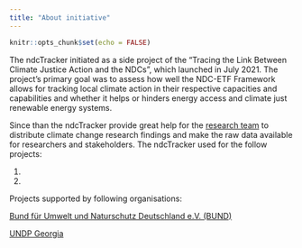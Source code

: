 ```yaml
---
title: "About initiative"
---
```


```r
knitr::opts_chunk$set(echo = FALSE)
```

The ndcTracker initiated as a side project of the "Tracing the Link Between Climate Justice Action and the NDCs", which launched in July 2021. The project's primary goal was to assess how well the NDC-ETF Framework allows for tracking local climate action in their respective capacities and capabilities and whether it helps or hinders energy access and climate just renewable energy systems. 

Since than the ndcTracker provide great help for the [research team](https://ndctracker.netlify.app/team.html) to distribute climate change research findings and make the raw data available for researchers and stakeholders. The ndcTracker used for the follow projects:

1.
1.

Projects supported by following organisations:

[Bund für Umwelt und Naturschutz Deutschland e.V. (BUND)](https://www.bund.net/)

[UNDP Georgia](https://www.undp.org/georgia)

